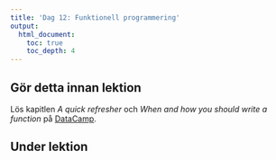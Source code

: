 ```yaml
---
title: 'Dag 12: Funktionell programmering'
output:
  html_document:
    toc: true
    toc_depth: 4    
---
```


## Gör detta innan lektion

Lös kapitlen *A quick refresher* och *When and how you should write a function* på [DataCamp](https://www.datacamp.com/groups/statistisk-databehandling-vt18).

## Under lektion
